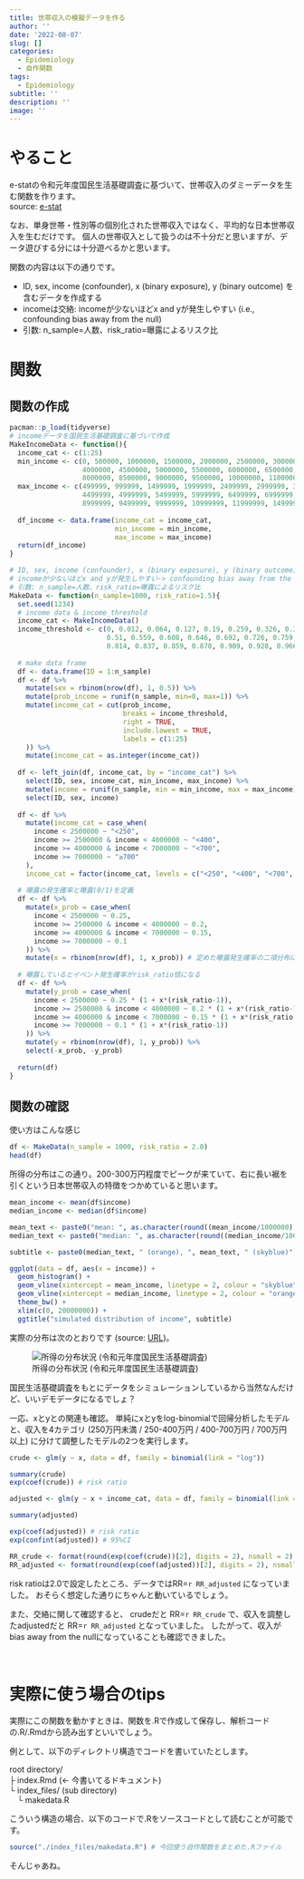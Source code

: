```yaml
---
title: 世帯収入の模擬データを作る
author: ''
date: '2022-08-07'
slug: []
categories:
  - Epidemiology
  - 自作関数
tags:
  - Epidemiology
subtitle: ''
description: ''
image: ''
---
```


# やること

e-statの令和元年度国民生活基礎調査に基づいて、世帯収入のダミーデータを生む関数を作ります。<br>
source: [e-stat](https://www.e-stat.go.jp/dbview?sid=0003442017)

なお、単身世帯・性別等の個別化された世帯収入ではなく、平均的な日本世帯収入を生むだけです。
個人の世帯収入として扱うのは不十分だと思いますが、データ遊びする分には十分遊べるかと思います。

関数の内容は以下の通りです。

* ID, sex, income (confounder), x (binary exposure), y (binary outcome) を含むデータを作成する 
* incomeは交絡: incomeが少ないほどx and yが発生しやすい (i.e., confounding bias away from the null)
* 引数: n_sample=人数、risk_ratio=曝露によるリスク比

# 関数

## 関数の作成

```r
pacman::p_load(tidyverse)
# incomeデータを国民生活基礎調査に基づいて作成
MakeIncomeData <- function(){
  income_cat <- c(1:25)
  min_income <- c(0, 500000, 1000000, 1500000, 2000000, 2500000, 3000000, 3500000, 
                  4000000, 4500000, 5000000, 5500000, 6000000, 6500000, 7000000, 7500000,
                  8000000, 8500000, 9000000, 9500000, 10000000, 11000000, 12000000, 15000000, 20000000)
  max_income <- c(499999, 999999, 1499999, 1999999, 2499999, 2999999, 3499999, 3999999,
                  4499999, 4999999, 5499999, 5999999, 6499999, 6999999, 7499999, 7999999, 8499999,
                  8999999, 9499999, 9999999, 10999999, 11999999, 14999999, 19999999, 100000000)
  
  df_income <- data.frame(income_cat = income_cat,
                          min_income = min_income, 
                          max_income = max_income)
  return(df_income)
}

# ID, sex, income (confounder), x (binary exposure), y (binary outcome) を含むデータを作成する 
# incomeが少ないほどx and yが発生しやすい-> confounding bias away from the null
# 引数: n_sample=人数、risk_ratio=曝露によるリスク比
MakeData <- function(n_sample=1000, risk_ratio=1.5){
  set.seed(1234)
  # income data & income_threshold
  income_cat <- MakeIncomeData()
  income_threshold <- c(0, 0.012, 0.064, 0.127, 0.19, 0.259, 0.326, 0.397, 0.454, 
                        0.51, 0.559, 0.608, 0.646, 0.692, 0.726, 0.759, 0.788,
                        0.814, 0.837, 0.859, 0.878, 0.909, 0.928, 0.966, 0.987, 1)
  
  # make data frame
  df <- data.frame(ID = 1:n_sample)
  df <- df %>% 
    mutate(sex = rbinom(nrow(df), 1, 0.5)) %>% 
    mutate(prob_income = runif(n_sample, min=0, max=1)) %>% 
    mutate(income_cat = cut(prob_income,
                            breaks = income_threshold,
                            right = TRUE, 
                            include.lowest = TRUE,
                            labels = c(1:25)
    )) %>% 
    mutate(income_cat = as.integer(income_cat))
  
  df <- left_join(df, income_cat, by = "income_cat") %>% 
    select(ID, sex, income_cat, min_income, max_income) %>% 
    mutate(income = runif(n_sample, min = min_income, max = max_income)) %>% 
    select(ID, sex, income)
  
  df <- df %>% 
    mutate(income_cat = case_when(
      income < 2500000 ~ "<250",
      income >= 2500000 & income < 4000000 ~ "<400",
      income >= 4000000 & income < 7000000 ~ "<700",
      income >= 7000000 ~ "≥700"
    ),
    income_cat = factor(income_cat, levels = c("<250", "<400", "<700", "≥700"))) 
  
  # 曝露の発生確率と曝露(0/1)を定義
  df <- df %>% 
    mutate(x_prob = case_when(
      income < 2500000 ~ 0.25,
      income >= 2500000 & income < 4000000 ~ 0.2,
      income >= 4000000 & income < 7000000 ~ 0.15,
      income >= 7000000 ~ 0.1
    )) %>% 
    mutate(x = rbinom(nrow(df), 1, x_prob)) # 定めた曝露発生確率の二項分布に従って曝露を決定
  
  # 曝露しているとイベント発生確率がrisk_ratio倍になる
  df <- df %>% 
    mutate(y_prob = case_when(
      income < 2500000 ~ 0.25 * (1 + x*(risk_ratio-1)),
      income >= 2500000 & income < 4000000 ~ 0.2 * (1 + x*(risk_ratio-1)),
      income >= 4000000 & income < 7000000 ~ 0.15 * (1 + x*(risk_ratio-1)),
      income >= 7000000 ~ 0.1 * (1 + x*(risk_ratio-1))
    )) %>% 
    mutate(y = rbinom(nrow(df), 1, y_prob)) %>% 
    select(-x_prob, -y_prob)
  
  return(df)
}
```

## 関数の確認

使い方はこんな感じ

```r
df <- MakeData(n_sample = 1000, risk_ratio = 2.0)
head(df)
```

所得の分布はこの通り。200-300万円程度でピークが来ていて、右に長い裾を引くという日本世帯収入の特徴をつかめていると思います。

```r
mean_income <- mean(df$income)
median_income <- median(df$income)

mean_text <- paste0("mean: ", as.character(round((mean_income/1000000), digits=2)), " million yen")
median_text <- paste0("median: ", as.character(round((median_income/1000000), digits=2)), " million yen")

subtitle <- paste0(median_text, " (orange), ", mean_text, " (skyblue)")

ggplot(data = df, aes(x = income)) + 
  geom_histogram() + 
  geom_vline(xintercept = mean_income, linetype = 2, colour = "skyblue") + 
  geom_vline(xintercept = median_income, linetype = 2, colour = "orange") + 
  theme_bw() + 
  xlim(c(0, 20000000)) + 
  ggtitle("simulated distribution of income", subtitle)
```


実際の分布は次のとおりです (source: [URL](https://www.mhlw.go.jp/toukei/saikin/hw/k-tyosa/k-tyosa19/index.html))。

![所得の分布状況 (令和元年度国民生活基礎調査)](./index_files/income.png)

国民生活基礎調査をもとにデータをシミュレーションしているから当然なんだけど、いいデモデータになるでしょ？

一応、xとyとの関連も確認。
単純にxとyをlog-binomialで回帰分析したモデルと、収入を4カテゴリ (250万円未満 / 250-400万円 / 400-700万円 / 700万円以上) に分けて調整したモデルの2つを実行します。

```r
crude <- glm(y ~ x, data = df, family = binomial(link = "log"))

summary(crude)
exp(coef(crude)) # risk ratio
```


```r
adjusted <- glm(y ~ x + income_cat, data = df, family = binomial(link = "log"))

summary(adjusted)

exp(coef(adjusted)) # risk ratio
exp(confint(adjusted)) # 95%CI
```

```r
RR_crude <- format(round(exp(coef(crude))[2], digits = 2), nsmall = 2)
RR_adjusted <- format(round(exp(coef(adjusted))[2], digits = 2), nsmall = 2)
```

risk ratioは2.0で設定したところ、データではRR=`r RR_adjusted` になっていました。
おそらく想定した通りにちゃんと動いているでしょう。

また、交絡に関して確認すると、
crudeだと RR=`r RR_crude` で、収入を調整したadjustedだと RR=`r RR_adjusted` となっていました。
したがって、収入がbias away from the nullになっていることも確認できました。

<br>

# 実際に使う場合のtips

実際にこの関数を動かすときは、関数を.Rで作成して保存し、解析コードの.R/.Rmdから読み出すといいでしょう。

例として、以下のディレクトリ構造でコードを書いていたとします。

root directory/<br>
├ index.Rmd (← 今書いてるドキュメント) <br>
└ index_files/ (sub directory)<br>
&emsp;└ makedata.R <br>

こういう構造の場合、以下のコードで.Rをソースコードとして読むことが可能です。

```r
source("./index_files/makedata.R") # 今回使う自作関数をまとめた.Rファイル
```

そんじゃあね。



